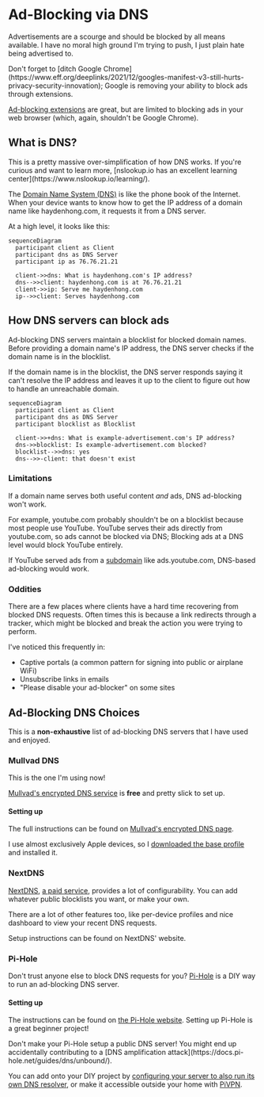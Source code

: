 
# Ad-Blocking via DNS

Advertisements are a scourge and should be blocked by all means available.
I have no moral high ground I'm trying to push, I just plain hate being advertised to.

<Callout type="info">
  Don't forget to [ditch Google
  Chrome](https://www.eff.org/deeplinks/2021/12/googles-manifest-v3-still-hurts-privacy-security-innovation);
  Google is removing your ability to block ads through extensions.
</Callout>

[Ad-blocking extensions](https://ublockorigin.com) are great, but are limited to blocking ads
in your web browser (which, again, shouldn't be Google Chrome).

## What is DNS?

<Callout type="info">
  This is a pretty massive over-simplification of how DNS works. If you're
  curious and want to learn more, [nslookup.io has an excellent learning
  center](https://www.nslookup.io/learning/).
</Callout>

The [Domain Name System (DNS)](https://en.wikipedia.org/wiki/Domain_Name_System) is like the phone book of the Internet.
When your device wants to know how to get the IP address of a domain name like haydenhong.com, it requests it from a DNS server.

At a high level, it looks like this:

```mermaid
sequenceDiagram
  participant client as Client
  participant dns as DNS Server
  participant ip as 76.76.21.21

  client->>dns: What is haydenhong.com's IP address?
  dns-->>client: haydenhong.com is at 76.76.21.21
  client->>ip: Serve me haydenhong.com
  ip-->>client: Serves haydenhong.com
```

## How DNS servers can block ads

Ad-blocking DNS servers maintain a blocklist for blocked domain names. Before providing a domain name's IP address, the DNS server checks if the domain name is in the blocklist.

If the domain name is in the blocklist, the DNS server responds saying it can't resolve the IP address and leaves it
up to the client to figure out how to handle an unreachable domain.

```mermaid
sequenceDiagram
  participant client as Client
  participant dns as DNS Server
  participant blocklist as Blocklist

  client->>+dns: What is example-advertisement.com's IP address?
  dns->>blocklist: Is example-advertisement.com blocked?
  blocklist-->>dns: yes
  dns-->>-client: that doesn't exist
```

### Limitations

If a domain name serves both useful content _and_ ads, DNS ad-blocking won't work.

For example, youtube.com probably shouldn't be on a blocklist because most people use YouTube. YouTube serves their ads
directly from youtube.com, so ads cannot be blocked via DNS; Blocking ads at a DNS level would block YouTube entirely.

If YouTube served ads from a [subdomain](https://en.wikipedia.org/wiki/Subdomain) like ads.youtube.com, DNS-based ad-blocking would work.

### Oddities

There are a few places where clients have a hard time recovering from blocked DNS requests.
Often times this is because a link redirects through a tracker, which might be blocked and break the action you were trying to perform.

I've noticed this frequently in:

- Captive portals (a common pattern for signing into public or airplane WiFi)
- Unsubscribe links in emails
- "Please disable your ad-blocker" on some sites

## Ad-Blocking DNS Choices

This is a **non-exhaustive** list of ad-blocking DNS servers that I have used and enjoyed.

### Mullvad DNS

<Callout emoji="🏆">This is the one I'm using now!</Callout>

[Mullvad's encrypted DNS service](https://mullvad.net/en/help/dns-over-https-and-dns-over-tls) is **free** and
pretty slick to set up.

#### Setting up

The full instructions can be found on [Mullvad's encrypted DNS page](https://mullvad.net/en/help/dns-over-https-and-dns-over-tls).

I use almost exclusively Apple devices, so I [downloaded the base profile](https://github.com/mullvad/encrypted-dns-profiles/raw/main/base/mullvad-encrypted-dns-tls-base.mobileconfig) and installed it.

### NextDNS

[NextDNS](https://nextdns.io), [a paid service](https://nextdns.io/pricing), provides a lot of configurability.
You can add whatever public blocklists you want, or make your own.

There are a lot of other features too, like per-device profiles and nice dashboard to view your recent DNS requests.

Setup instructions can be found on NextDNS' website.

### Pi-Hole

Don't trust anyone else to block DNS requests for you? [Pi-Hole](https://pi-hole.net) is a DIY way to run an ad-blocking DNS server.

#### Setting up

The instructions can be found on [the Pi-Hole website](https://pi-hole.net).
Setting up Pi-Hole is a great beginner project!

<Callout type="warning">
  Don't make your Pi-Hole setup a public DNS server! You might end up
  accidentally contributing to a [DNS amplification
  attack](https://docs.pi-hole.net/guides/dns/unbound/).
</Callout>

You can add onto your DIY project by [configuring your server to also run its own DNS resolver](https://docs.pi-hole.net/guides/dns/unbound/),
or make it accessible outside your home with [PiVPN](https://pivpn.io).
